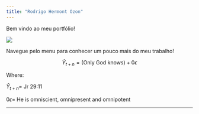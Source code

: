 ```yaml
---
title: "Rodrigo Hermont Ozon"
---
```


Bem vindo ao meu portfólio!

![](C:/Users/rodri/Desktop/RHO/Gitpage/Pagina Nova/me.jpg)


Navegue pelo menu para conhecer um pouco mais do meu trabalho!


$$
\widehat{Y}_{t+n}=(\mbox{Only God knows})+0\epsilon
$$

Where:

$\widehat{Y}_{t+n}=$ Jr 29:11

$0\epsilon=$ He is omniscient, omnipresent and omnipotent


***